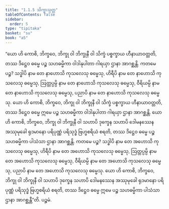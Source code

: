 ```yaml
---
title: "1.1.5 သိက္ခာသုတ္တ"
tableOfContents: false
sidebar:
  order: 5
type: "tipitaka"
basket: "su"
book: "a5"
---
```



<DynamicBreadcrumb />

<Division number="5" book="a5" e="ch" v="16" p="3">

<Paragraph number="20" book="a5">
“ယော ဟိ ကောစိ, ဘိက္ခဝေ, ဘိက္ခု ဝါ ဘိက္ခုနီ ဝါ သိက္ခံ ပစ္စက္ခာယ ဟီနာယာဝတ္တတိ, တဿ ဒိဋ္ဌေဝ ဓမ္မေ ပဉ္စ သဟဓမ္မိကာ ဝါဒါနုပါတာ ဂါရယှာ ဌာနာ အာဂစ္ဆန္တိ. ကတမေ ပဉ္စ? သဒ္ဓါပိ နာမ တေ နာဟောသိ ကုသလေသု ဓမ္မေသု, ဟိရီပိ နာမ တေ နာဟောသိ ကုသလေသု ဓမ္မေသု, ဩတ္တပ္ပမ္ပိ နာမ တေ နာဟောသိ ကုသလေသု ဓမ္မေသု, ဝီရိယမ္ပိ နာမ တေ နာဟောသိ ကုသလေသု ဓမ္မေသု, ပညာပိ နာမ တေ နာဟောသိ ကုသလေသု ဓမ္မေသု. ယော ဟိ ကောစိ, ဘိက္ခဝေ, ဘိက္ခု ဝါ ဘိက္ခုနီ ဝါ သိက္ခံ ပစ္စက္ခာယ ဟီနာယာဝတ္တတိ, တဿ ဒိဋ္ဌေဝ ဓမ္မေ ဣမေ ပဉ္စ သဟဓမ္မိကာ ဝါဒါနုပါတာ ဂါရယှာ ဌာနာ အာဂစ္ဆန္တိ.
</Paragraph>

<Paragraph number="21" book="a5">
ယော ဟိ ကောစိ, ဘိက္ခဝေ, ဘိက္ခု ဝါ ဘိက္ခုနီ ဝါ သဟာပိ ဒုက္ခေန သဟာပိ ဒေါမနဿေန အဿုမုခေါ ရုဒမာနော ပရိပုဏ္ဏံ ပရိသုဒ္ဓံ ဗြဟ္မစရိယံ စရတိ, တဿ ဒိဋ္ဌေဝ ဓမ္မေ ပဉ္စ သဟဓမ္မိကာ ပါသံသာ ဌာနာ အာဂစ္ဆန္တိ. ကတမေ ပဉ္စ? သဒ္ဓါပိ နာမ တေ အဟောသိ ကုသလေသု ဓမ္မေသု, ဟိရီပိ နာမ တေ အဟောသိ ကုသလေသု ဓမ္မေသု, ဩတ္တပ္ပမ္ပိ နာမ တေ အဟောသိ ကုသလေသု ဓမ္မေသု, ဝီရိယမ္ပိ နာမ တေ အဟောသိ ကုသလေသု ဓမ္မေသု, ပညာပိ နာမ တေ အဟောသိ ကုသလေသု ဓမ္မေသု. ယော ဟိ ကောစိ, ဘိက္ခဝေ, ဘိက္ခု ဝါ ဘိက္ခုနီ ဝါ သဟာပိ ဒုက္ခေန သဟာပိ ဒေါမနဿေန အဿုမုခေါ ရုဒမာနော ပရိပုဏ္ဏံ ပရိသုဒ္ဓံ ဗြဟ္မစရိယံ စရတိ, တဿ ဒိဋ္ဌေဝ ဓမ္မေ ဣမေ ပဉ္စ သဟဓမ္မိကာ ပါသံသာ ဌာနာ အာဂစ္ဆန္တီ”တိ.

</Paragraph>
</Division>

<Paragraph number="22" type="center" book="a5">
ပဉ္စမံ.
</Paragraph>